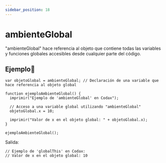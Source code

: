 ```yaml
---
sidebar_position: 18
---
```



# ambienteGlobal
"ambienteGlobal" hace referencia al objeto que contiene todas las variables y funciones globales accesibles desde cualquier parte del código. 

## Ejemplo📝

```dummy
var objetoGlobal = ambienteGlobal; // Declaración de una variable que hace referencia al objeto global

function ejemploAmbienteGlobal() {
  imprimir("Ejemplo de 'ambienteGlobal' en Codax");

  // Acceso a una variable global utilizando "ambienteGlobal"
  objetoGlobal.x = 10;

  imprimir("Valor de x en el objeto global: " + objetoGlobal.x);
}

ejemploAmbienteGlobal();
```
Salida:

```dummy
// Ejemplo de 'globalThis' en Codax:
// Valor de x en el objeto global: 10
```